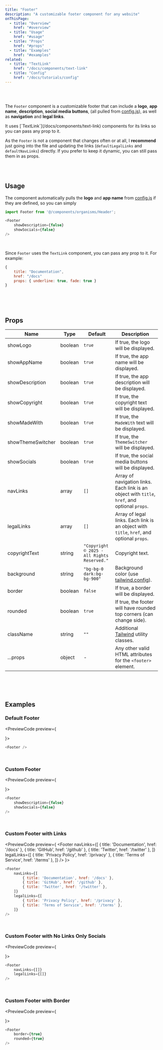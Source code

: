 ```yaml
---
title: "Footer"
description: "A customizable footer component for any website"
onThisPage:
  - title: "Overview"
    href: "#overview"
  - title: "Usage"
    href: "#usage"
  - title: "Props"
    href: "#props"
  - title: "Examples"
    href: "#examples"
related:
  - title: "TextLink"
    href: "/docs/components/text-link"
  - title: "Config"
    href: "/docs/tutorials/config"
---
```


<div id="overview" />

<br/>

<div className="flex flex-col w-full items-center justify-center gap-8">
    <Footer showSocials={false}/>
</div>

<br />

The `Footer` component is a customizable footer that can include a **logo**, **app name**, **description**, **social media buttons**,
(all pulled from [config.js](/docs/tutorials/config)), as well as **navigation** and **legal links**.

<Callout>
    It uses [`TextLink`](/docs/components/text-link) components for its links so you can pass any prop to it.
</Callout>

<br/>

As the `Footer` is not a component that changes often or at all, I **recommend** just going into the file and
updating the links (`defaultLegalLinks` and `defaultNavLinks`) directly. If you prefer to keep it dynamic, you can still
pass them in as props.

<br/>
<br/>
<Divider />

<div id="usage" />

## Usage

The component automatically pulls the **logo** and **app name** from [config.js](/docs/tutorials/config) if they are defined, so you can simply

```javascript
import Footer from '@/components/organisms/Header';

<Footer
    showDescription={false}
    showSocials={false}
/>
```

<br/>

Since `Footer` uses the `TextLink` component, you can pass any prop to it. For example:
```javascript
{
    title: "Documentation",
    href: "/docs"
    props: { underline: true, fade: true }
}
```

<br/>
<br/>
<br/>
<Divider />

<div id="props" />

## Props

| Name              | Type    | Default                                     | Description                                                                                   |
|-------------------|---------|---------------------------------------------|-----------------------------------------------------------------------------------------------|
| showLogo          | boolean | `true`                                      | If true, the logo will be displayed.                                                          |
| showAppName       | boolean | `true`                                      | If true, the app name will be displayed.                                                      |
| showDescription   | boolean | `true`                                      | If true, the app description will be displayed.                                               |
| showCopyright     | boolean | `true`                                      | If true, the copyright text will be displayed.                                                |
| showMadeWith      | boolean | `true`                                      | If true, the `MadeWith` text will be displayed.                                               |
| showThemeSwitcher | boolean | `true`                                      | If true, the `ThemeSwitcher` will be displayed.                                               |
| showSocials       | boolean | `true`                                      | If true, the social media buttons will be displayed.                                          |
| navLinks          | array   | `[]`                                        | Array of navigation links. Each link is an object with `title`, `href`, and optional `props`. |
| legalLinks        | array   | `[]`                                        | Array of legal links. Each link is an object with `title`, `href`, and optional `props`.      |
| copyrightText     | string  | `"Copyright © 2025 - All Rights Reserved."` | Copyright text.                                                                               |
| background        | string  | `"bg-bg-0 dark:bg-bg-900"`                  | Background color (use [tailwind.config](/docs/tutorials/config)).                             |
| border            | boolean | `false`                                     | If true, a border will be displayed.                                                          |
| rounded           | boolean | `true`                                      | If true, the footer will have rounded top corners (can change side).                          |
| className         | string  | `""`                                        | Additional [Tailwind](https://tailwindcss.com) utility classes.                               |
| ...props          | object  | -                                           | Any other valid HTML attributes for the <code>&lt;footer&gt;</code> element.                  |

<br/>
<br/>
<br/>
<Divider />

<div id="examples" />

## Examples

### Default Footer
<PreviewCode preview={
    <Footer />
}>
```javascript
<Footer />
```
</PreviewCode>

<br />

### Custom Footer
<PreviewCode preview={
    <Footer
        showDescription={false}
        showSocials={false}
    />
}>
```javascript
<Footer
    showDescription={false}
    showSocials={false}
/>
```
</PreviewCode>

<br />

### Custom Footer with Links
<PreviewCode preview={
    <Footer
        navLinks={[
            { title: 'Documentation', href: '/docs' },
            { title: 'GitHub', href: '/github' },
            { title: 'Twitter', href: '/twitter' },
        ]}
        legalLinks={[
            { title: 'Privacy Policy', href: '/privacy' },
            { title: 'Terms of Service', href: '/terms' },
        ]}
    />
}>
```javascript
<Footer
    navLinks={[
        { title: 'Documentation', href: '/docs' },
        { title: 'GitHub', href: '/github' },
        { title: 'Twitter', href: '/twitter' },
    ]}
    legalLinks={[
        { title: 'Privacy Policy', href: '/privacy' },
        { title: 'Terms of Service', href: '/terms' },
    ]}
/>
```
</PreviewCode>

<br />

### Custom Footer with No Links Only Socials
<PreviewCode preview={
    <Footer
        navLinks={[]}
        legalLinks={[]}
    />
}>
```javascript
<Footer
    navLinks={[]}
    legalLinks={[]}
/>
```
</PreviewCode>

<br />

### Custom Footer with Border
<PreviewCode preview={
    <Footer
        border={true}
        rounded={true}
    />
}>
```javascript
<Footer
    border={true}
    rounded={true}
/>
```
</PreviewCode>